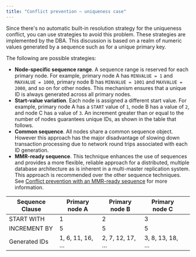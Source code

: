 ```yaml
---
title: "Conflict prevention – uniqueness case"
---
```


<div id="conflict_prevention_uniquness" class="registered_link"></div>

Since there's no automatic built-in resolution strategy for the uniqueness conflict, you can use strategies to avoid this problem. These strategies are implemented by the DBA. This discussion is based on a realm of numeric values generated by a sequence such as for a unique primary key.

The following are possible strategies:

-   **Node-specific sequence range**. A sequence range is reserved for each primary node. For example, primary node A has `MINVALUE = 1` and `MAXVALUE = 1000`, primary node B has `MINVALUE = 1001` and `MAXVALUE = 2000`, and so on for other nodes. This mechanism ensures that a unique ID is always generated across all primary nodes.
-   **Start-value variation**. Each node is assigned a different start value. For example, primary node A has a `START` value of `1`, node B has a value of `2`, and node C has a value of `3`. An increment greater than or equal to the number of nodes guarantees unique IDs, as shown in the table that follows.
-   **Common sequence**. All nodes share a common sequence object. However this approach has the major disadvantage of slowing down transaction processing due to network round trips associated with each ID generation.
-   **MMR-ready sequence**. This technique enhances the use of sequences and provides a more flexible, reliable approach for a distributed, multiple database architecture as is inherent in a multi-master replication system. This approach is recommended over the other sequence techniques. See [Conflict prevention with an MMR-ready sequence](06_conflict_prevention_mmr_ready/#conflict_prevention_mmr_ready) for more information.

|   Sequence Clause  |   Primary node A   |   Primary node B   |   Primary node C   |   |
|--------------------|--------------------|--------------------|--------------------|---|
|   START WITH       |   1                |   2                |   3                |   |
|   INCREMENT BY     |   5                |   5                |   5                |   |
|   Generated IDs    |   1, 6, 11, 16, …  |   2, 7, 12, 17, …  |   3, 8, 13, 18, …  |   |
